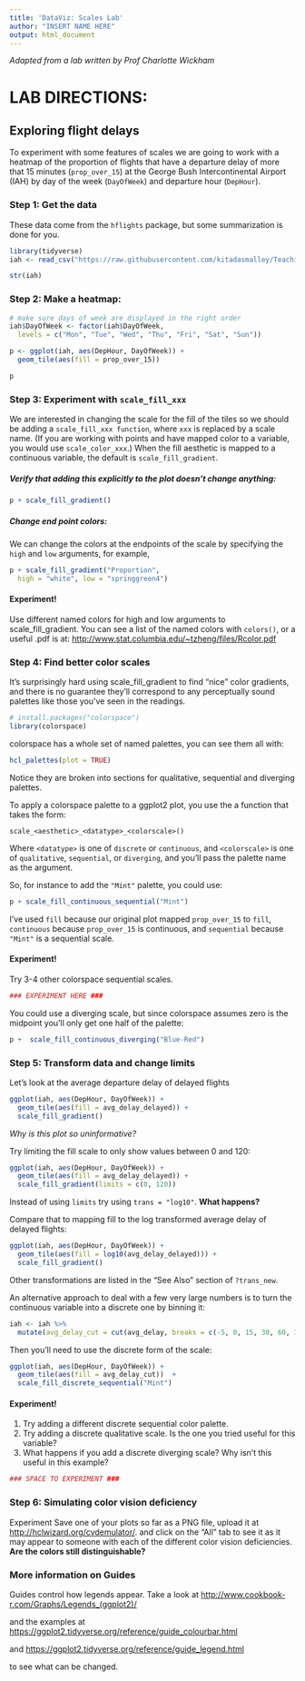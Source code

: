 ```yaml
---
title: 'DataViz: Scales Lab'
author: "INSERT NAME HERE"
output: html_document
---
```


*Adapted from a lab written by Prof Charlotte Wickham*

# LAB DIRECTIONS: 

## Exploring flight delays
To experiment with some features of scales we are going to work with a heatmap of the proportion of flights that have a departure delay of more that 15 minutes (`prop_over_15`) at the George Bush Intercontinental Airport (IAH) by day of the week (`DayOfWeek`) and departure hour (`DepHour`). 

### Step 1: Get the data
These data come from the `hflights` package, but some summarization is done for you.

```r
library(tidyverse)
iah <- read_csv("https://raw.githubusercontent.com/kitadasmalley/Teaching/main/DATA502/FA2023/R_Markdown/Week8/iah_flightSummary.csv")

str(iah)
```

### Step 2: Make a heatmap:

```r
# make sure days of week are displayed in the right order
iah$DayOfWeek <- factor(iah$DayOfWeek, 
  levels = c("Mon", "Tue", "Wed", "Thu", "Fri", "Sat", "Sun"))

p <- ggplot(iah, aes(DepHour, DayOfWeek)) +
  geom_tile(aes(fill = prop_over_15))

p
```

### Step 3: Experiment with `scale_fill_xxx`

We are interested in changing the scale for the fill of the tiles so we should be adding a `scale_fill_xxx function`, where `xxx` is replaced by a scale name. (If you are working with points and have mapped color to a variable, you would use `scale_color_xxx`.) When the fill aesthetic is mapped to a continuous variable, the default is `scale_fill_gradient`.  

##### Verify that adding this explicitly to the plot doesn’t change anything:

```r
p + scale_fill_gradient()
```

##### Change end point colors:

We can change the colors at the endpoints of the scale by specifying the `high` and `low` arguments, for example,

```r
p + scale_fill_gradient("Proportion", 
  high = "white", low = "springgreen4")
```

#### **Experiment!** 

Use different named colors for high and low arguments to scale_fill_gradient. You can see a list of the named colors with `colors()`, or a useful .pdf is at: <http://www.stat.columbia.edu/~tzheng/files/Rcolor.pdf>

### Step 4: Find better color scales

It’s surprisingly hard using scale_fill_gradient to find “nice” color gradients, and there is no guarantee they’ll correspond to any perceptually sound palettes like those you’ve seen in the readings.

```r
# install.packages("colorspace")
library(colorspace)
```

colorspace has a whole set of named palettes, you can see them all with:

```r
hcl_palettes(plot = TRUE)
```

Notice they are broken into sections for qualitative, sequential and diverging palettes.

To apply a colorspace palette to a ggplot2 plot, you use the a function that takes the form:

```{}
scale_<aesthetic>_<datatype>_<colorscale>()
```

Where `<datatype>` is one of `discrete` or `continuous`, and `<colorscale>` is one of `qualitative`, `sequential`, or `diverging`, and you’ll pass the palette name as the argument.

So, for instance to add the `"Mint"` palette, you could use:

```r
p + scale_fill_continuous_sequential("Mint")
```


I’ve used `fill` because our original plot mapped `prop_over_15` to `fill`, `continuous` because `prop_over_15` is continuous, and `sequential` because `"Mint"` is a sequential scale.

#### **Experiment!**

Try 3-4 other colorspace sequential scales.

```r
### EXPERIMENT HERE ### 
```


You could use a diverging scale, but since colorspace assumes zero is the midpoint you’ll only get one half of the palette:

```r
p +  scale_fill_continuous_diverging("Blue-Red")
```

### Step 5: Transform data and change limits

Let’s look at the average departure delay of delayed flights

```r
ggplot(iah, aes(DepHour, DayOfWeek)) +
  geom_tile(aes(fill = avg_delay_delayed)) +
  scale_fill_gradient()

```

*Why is this plot so uninformative?*

Try limiting the fill scale to only show values between 0 and 120:

```r
ggplot(iah, aes(DepHour, DayOfWeek)) +
  geom_tile(aes(fill = avg_delay_delayed)) +
  scale_fill_gradient(limits = c(0, 120))
```

Instead of using `limits` try using `trans = "log10"`. **What happens?**

Compare that to mapping fill to the log transformed average delay of delayed flights:

```r
ggplot(iah, aes(DepHour, DayOfWeek)) +
  geom_tile(aes(fill = log10(avg_delay_delayed))) +
  scale_fill_gradient()
```

Other transformations are listed in the “See Also” section of `?trans_new`.

An alternative approach to deal with a few very large numbers is to turn the continuous variable into a discrete one by binning it:

```r
iah <- iah %>% 
  mutate(avg_delay_cut = cut(avg_delay, breaks = c(-5, 0, 15, 30, 60, 1000)))
```

Then you’ll need to use the discrete form of the scale:
```r
ggplot(iah, aes(DepHour, DayOfWeek)) +
  geom_tile(aes(fill = avg_delay_cut))  +
  scale_fill_discrete_sequential("Mint")
```

#### **Experiment!**

1. Try adding a different discrete sequential color palette.
1. Try adding a discrete qualitative scale. Is the one you tried useful for this variable?
1. What happens if you add a discrete diverging scale? Why isn’t this useful in this example?

```r
### SPACE TO EXPERIMENT ### 
```


### Step 6: Simulating color vision deficiency

Experiment Save one of your plots so far as a PNG file, upload it at <http://hclwizard.org/cvdemulator/>. and click on the “All” tab to see it as it may appear to someone with each of the different color vision deficiencies. **Are the colors still distinguishable?**

### More information on Guides

Guides control how legends appear. Take a look at <http://www.cookbook-r.com/Graphs/Legends_(ggplot2)/>

and the examples at <https://ggplot2.tidyverse.org/reference/guide_colourbar.html>

and <https://ggplot2.tidyverse.org/reference/guide_legend.html>

to see what can be changed.